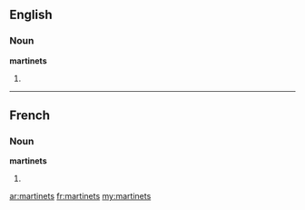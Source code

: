 ==English==

===Noun===
'''martinets'''

# {{plural of|martinet}}

----

==French==

===Noun===
'''martinets''' {{m|p}}

# {{plural of|martinet|lang=fr}}

[[ar:martinets]]
[[fr:martinets]]
[[my:martinets]]